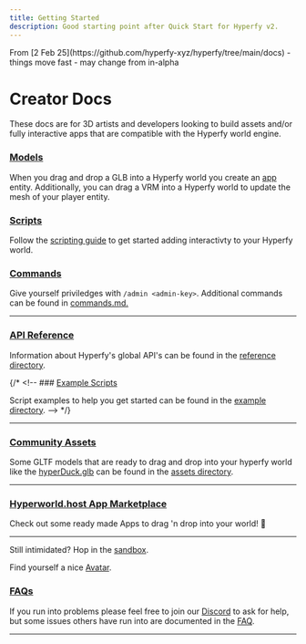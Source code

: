 ```yaml
---
title: Getting Started
description: Good starting point after Quick Start for Hyperfy v2.
---
```


<Aside type="caution">
From [2 Feb 25](https://github.com/hyperfy-xyz/hyperfy/tree/main/docs)  - things move fast - may change from in-alpha
</Aside>

# Creator Docs

These docs are for 3D artists and developers looking to build assets and/or fully interactive apps that are compatible with the Hyperfy world engine.


### [Models](/docs/models/)

When you drag and drop a GLB into a Hyperfy world you create an [app](/ref/app/) entity. Additionally, you can drag a VRM into a Hyperfy world to update the mesh of your player entity.

### [Scripts](/docs/scripts/)

Follow the [scripting guide](/docs/scripts/) to get started adding interactivty to your Hyperfy world.

### [Commands](/docs/commands/)
Give yourself priviledges with `/admin <admin-key>`. Additional commands can be found in [commands.md.](/docs/commands/)

---

### [API Reference](/docs/ref/)

Information about Hyperfy's global API's can be found in the [reference directory](https://github.com/hyperfy-xyz/hyperfy/tree/main/docs/ref).

{/* <!-- ### [Example Scripts](https://github.com/wyattlovesgrapes/hyperfy/tree/docs-feb-2-25/docs/examples)

Script examples to help you get started can be found in the [example directory](https://github.com/wyattlovesgrapes/hyperfy/tree/docs-feb-2-25/docs/examples). --> */}

---

### [Community Assets](/community/assets)

Some GLTF models that are ready to drag and drop into your hyperfy world like the [hyperDuck.glb](/community/assets/) can be found in the [assets directory](/community/assets/).

---

### [Hyperworld.host App Marketplace](https://hyperworld.host/marketplace)

Check out some ready made Apps to drag 'n drop into your world! 🚀


---

Still intimidated?  Hop in the [sandbox](https://play.hyperfy.xyz/).

Find yourself a nice [Avatar](/resources/avatars/).

### [FAQs](/welcome/faq)

If you run into problems please feel free to join our [Discord](https://discord.gg/KbgAua7XXS) to ask for help, but some issues others have run into are documented in the [FAQ](/welcome/faq).

---